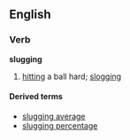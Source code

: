 ==English==

===Verb===
'''slugging'''

#{{US}} [[hitting]] a ball hard; [[slogging]]

====Derived terms====
*[[slugging average]]
*[[slugging percentage]]